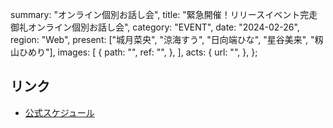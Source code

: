   summary: "オンライン個別お話し会",
  title: "緊急開催！リリースイベント完走御礼オンライン個別お話し会",
  category: "EVENT",
  date: "2024-02-26",
  region: "Web",
  present: ["城月菜央", "涼海すう", "日向端ひな", "星谷美来", "籾山ひめり"],
  images: [
    {
      path: "",
      ref: "",
    },
  ],
  acts: {
    url: "",
  },
};

## リンク

- [公式スケジュール](https://takanenonadeshiko.jp/?p=1893)
